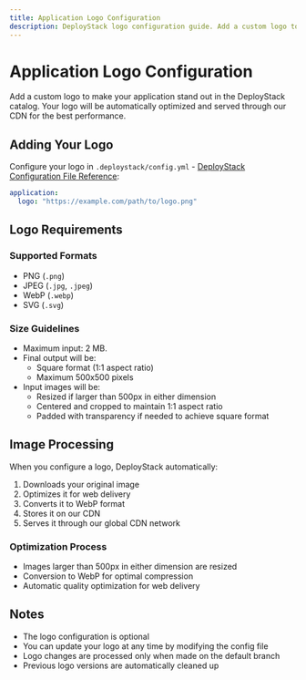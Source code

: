```yaml
---
title: Application Logo Configuration
description: DeployStack logo configuration guide. Add a custom logo to your application with automatic WebP conversion, CDN delivery, and square format optimization.
---
```


# Application Logo Configuration

Add a custom logo to make your application stand out in the DeployStack catalog. Your logo will be automatically optimized and served through our CDN for the best performance.

## Adding Your Logo

Configure your logo in `.deploystack/config.yml` - [DeployStack Configuration File Reference](/deploystack/deploystack-config-file):

```yaml
application:
  logo: "https://example.com/path/to/logo.png"
```

## Logo Requirements

### Supported Formats

- PNG (`.png`)
- JPEG (`.jpg`, `.jpeg`)
- WebP (`.webp`)
- SVG (`.svg`)

### Size Guidelines

- Maximum input: 2 MB.
- Final output will be:
  - Square format (1:1 aspect ratio)
  - Maximum 500x500 pixels
- Input images will be:
  - Resized if larger than 500px in either dimension
  - Centered and cropped to maintain 1:1 aspect ratio
  - Padded with transparency if needed to achieve square format

## Image Processing

When you configure a logo, DeployStack automatically:

1. Downloads your original image
2. Optimizes it for web delivery
3. Converts it to WebP format
4. Stores it on our CDN
5. Serves it through our global CDN network

### Optimization Process

- Images larger than 500px in either dimension are resized
- Conversion to WebP for optimal compression
- Automatic quality optimization for web delivery

## Notes

- The logo configuration is optional
- You can update your logo at any time by modifying the config file
- Logo changes are processed only when made on the default branch
- Previous logo versions are automatically cleaned up

